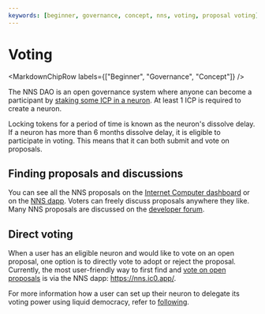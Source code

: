 ```yaml
---
keywords: [beginner, governance, concept, nns, voting, proposal voting]
---
```



# Voting

<MarkdownChipRow labels={["Beginner", "Governance", "Concept"]} />


The NNS DAO is an open governance system where anyone can become a participant by [staking some ICP in a neuron](/docs/building-apps/governing-apps/nns/overview#stake-icp-utility-tokens-in-a-neuron). At least 1 ICP is required to create a neuron.

Locking tokens for a period of time is known as the neuron's dissolve delay. If a neuron has more than 6 months dissolve delay, it is eligible to participate in voting. This means that it can both submit and vote on proposals.


## Finding proposals and discussions

You can see all the NNS proposals on the [Internet Computer dashboard](https://dashboard.internetcomputer.org/governance) or on the [NNS dapp](https://nns.ic0.app/). Voters can freely discuss proposals anywhere they like. Many NNS proposals are discussed on the [developer forum](https://forum.dfinity.org/c/roadmap/29).

## Direct voting
When a user has an eligible neuron and would like to vote on an open proposal, one option is to directly vote to adopt or reject the proposal.
Currently, the most user-friendly way to first find and [vote on open proposals](/docs/building-apps/governing-apps/nns/using-the-nns-dapp/nns-dapp-voting-on-proposals) is via the
 NNS dapp: https://nns.ic0.app/.

For more information how a user can set up their neuron to delegate its voting power using liquid democracy, refer to
[following](/docs/building-apps/governing-apps/nns/using-the-nns-dapp/nns-dapp-following-other-neurons).
